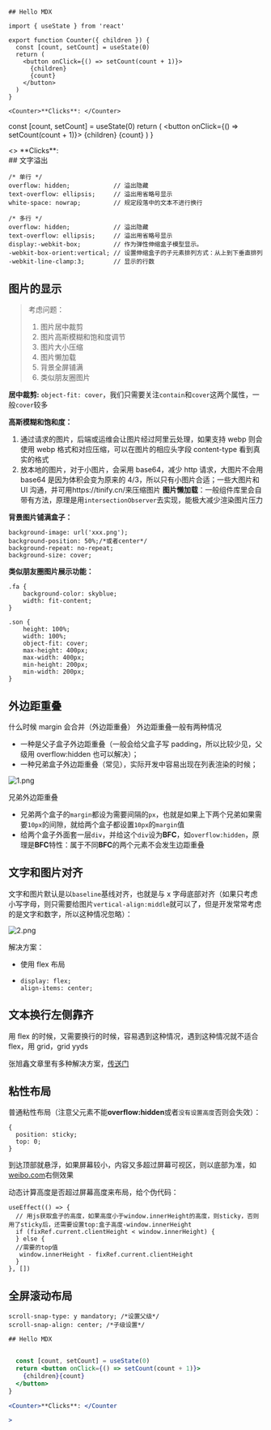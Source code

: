 ## 

```mdx filename="Markdown"
## Hello MDX

import { useState } from 'react'

export function Counter({ children }) {
  const [count, setCount] = useState(0)
  return (
    <button onClick={() => setCount(count + 1)}>
      {children}
      {count}
    </button>
  )
}

<Counter>**Clicks**: </Counter>
```


  const [count, setCount] = useState(0)
  return (
    <button onClick={() => setCount(count + 1)}>
      {children}
      {count}
    </button>
  )
}

<div className="p-4 border border-gray-200 dark:border-gray-900 rounded mt-6">
  <>
    <Counter>**Clicks**: </Counter>
  </>
</div>
## 文字溢出

```
/* 单行 */
overflow: hidden;            // 溢出隐藏
text-overflow: ellipsis;     // 溢出用省略号显示
white-space: nowrap;         // 规定段落中的文本不进行换行
​
/* 多行 */
overflow: hidden;            // 溢出隐藏
text-overflow: ellipsis;     // 溢出用省略号显示
display:-webkit-box;         // 作为弹性伸缩盒子模型显示。
-webkit-box-orient:vertical; // 设置伸缩盒子的子元素排列方式：从上到下垂直排列
-webkit-line-clamp:3;        // 显示的行数
```

## 图片的显示

> 考虑问题：
>
> 1.  图片居中裁剪
> 2.  图片高斯模糊和饱和度调节
> 3.  图片大小压缩
> 4.  图片懒加载
> 5.  背景全屏铺满
> 6.  类似朋友圈图片

**居中裁剪:** `object-fit: cover`，我们只需要关注`contain`和`cover`这两个属性，一般`cover`较多

**高斯模糊和饱和度：**

1.  通过请求的图片，后端或运维会让图片经过阿里云处理，如果支持 webp 则会使用 webp 格式和对应压缩，可以在图片的相应头字段 content-type 看到真实的格式
2.  放本地的图片，对于小图片，会采用 base64，减少 http 请求，大图片不会用 base64 是因为体积会变为原来的 4/3，所以只有小图片合适；一些大图片和 UI 沟通，并可用https://tinify.cn/来压缩图片
    **图片懒加载**：一般组件库里会自带有方法，原理是用`intersectionObserver`去实现，能极大减少渲染图片压力

**背景图片铺满盒子：**

```
background-image: url('xxx.png');
background-position: 50%;/*或者center*/
background-repeat: no-repeat;
background-size: cover;
```

**类似朋友圈图片展示功能：**

```
.fa {
    background-color: skyblue;
    width: fit-content;
}

.son {
    height: 100%;
    width: 100%;
    object-fit: cover;
    max-height: 400px;
    max-width: 400px;
    min-height: 200px;
    min-width: 200px;
}
```

## 外边距重叠

什么时候 margin 会合并（外边距重叠）
外边距重叠一般有两种情况

- 一种是父子盒子外边距重叠（一般会给父盒子写 padding，所以比较少见，父级用 overflow:hidden 也可以解决）；
- 一种兄弟盒子外边距重叠（常见），实际开发中容易出现在列表渲染的时候；

![1.png](https://p9-juejin.byteimg.com/tos-cn-i-k3u1fbpfcp/bbd56eb42b504818a1f574f45189f2bd~tplv-k3u1fbpfcp-watermark.image?)

兄弟外边距重叠

- 兄弟两个盒子的`margin`都设为需要间隔的`px`，也就是如果上下两个兄弟如果需要`10px`的间隙，就给两个盒子都设置`10px`的`margin`值
- 给两个盒子外面套一层`div`，并给这个`div`设为**BFC**，如`overflow:hidden`，原理是**BFC**特性：属于不同**BFC**的两个元素不会发生边距重叠

## 文字和图片对齐

文字和图片默认是以`baseline`基线对齐，也就是与 x 字母底部对齐（如果只考虑小写字母，则只需要给图片`vertical-align:middle`就可以了，但是开发常常考虑的是文字和数字，所以这种情况忽略）：

![2.png](https://p6-juejin.byteimg.com/tos-cn-i-k3u1fbpfcp/bd4dfb24b0084b0996534629de269976~tplv-k3u1fbpfcp-watermark.image?)

解决方案：

- 使用 flex 布局
- ```
  display: flex;
  align-items: center;
  ```

## 文本换行左侧靠齐

用 flex 的时候，又需要换行的时候，容易遇到这种情况，遇到这种情况就不适合 flex，用 grid，grid yyds

张旭鑫文章里有多种解决方案，[传送门](https://www.zhangxinxu.com/wordpress/2019/08/css-flex-last-align/)

## 粘性布局

普通粘性布局（注意父元素不能**overflow:hidden**或者`没有设置高度`否则会失效）：

```
{
  position: sticky;
  top: 0;
}
```

到达顶部就悬浮，如果屏幕较小，内容又多超过屏幕可视区，则以底部为准，如[weibo.com](weibo.com)右侧效果

动态计算高度是否超过屏幕高度来布局，给个伪代码：

```
useEffect(() => {
  // 用js获取盒子的高度，如果高度小于window.innerHeight的高度，则sticky，否则用了sticky后，还需要设置top:盒子高度-window.innerHeight
  if (fixRef.current.clientHeight < window.innerHeight) {
  } else {
  //需要的top值
   window.innerHeight - fixRef.current.clientHeight
  }
}, [])
```

## 全屏滚动布局

```
scroll-snap-type: y mandatory; /*设置父级*/
scroll-snap-align: center; /*子级设置*/
```

```jsx
## Hello MDX


  const [count, setCount] = useState(0)
  return <button onClick={() => setCount(count + 1)}>
    {children}{count}
  </button>
}

<Counter>**Clicks**: </Counter

>
```
